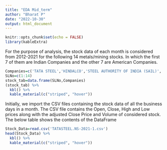 ---
title: "EDA Mid_term"
author: "Bharat P"
date: "2022-10-30"
output: html_document
---

```{r setup, include=FALSE}
knitr::opts_chunk$set(echo = FALSE)
library(kableExtra)
```
For the purpose of analysis, the stock data of each month is considered from 2012-2021 for the following 14 metals/mining stocks. In which the first 7 of them are Indian Companies and the other 7 are American Companies.
```{r}
Companies=c('TATA STEEL','HINDALCO','STEEL AUTHORITY OF INDIA (SAIL)','NATIONAL ALUMINIUM COMPANY (NALCO)','VEDANTA','JSW STEEL','NATIONAL MINERAL DEVELOPMENT CORP (NMDC)','CAMECO','STEEL DYNAMICS','UNITED STATES STEEL CORPORATION','NUCOR CORP','CLEAVELAND CLIFFS','VALE','COMMERCIAL METAL COMPANY')
SLNo=c(1:14)
stock_tab=data.frame(SLNo,Companies)
(stock_tab) %>%
  kbl() %>%
  kable_material(c("striped", "hover"))
```


Initially, we import the CSV files containing the stock data of all the  business days in a month. The CSV file contains the Open, Close, High and Low prices along with the adjusted Close Price and Volume of considered stock.
The below table shows the contents of the DataFrame
```{r}
Stock_Data=read.csv('TATASTEEL.NS-2021-1.csv')
head(Stock_Data) %>%
  kbl() %>%
  kable_material(c("striped", "hover"))
```

